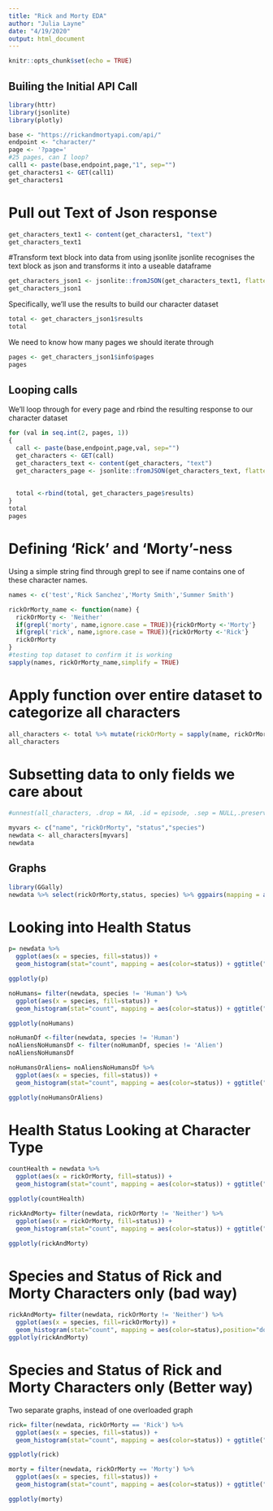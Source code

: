 ```yaml
---
title: "Rick and Morty EDA"
author: "Julia Layne"
date: "4/19/2020"
output: html_document
---
```


```r
knitr::opts_chunk$set(echo = TRUE)
```

## Builing the Initial API Call


```r
library(httr)
library(jsonlite)
library(plotly)

base <- "https://rickandmortyapi.com/api/"
endpoint <- "character/"
page <- '?page='
#25 pages, can I loop?
call1 <- paste(base,endpoint,page,"1", sep="")
get_characters1 <- GET(call1)
get_characters1
```
# Pull out Text of Json response

```r
get_characters_text1 <- content(get_characters1, "text")
get_characters_text1
```

#Transform text block into data from using jsonlite
jsonlite recognises the text block as json and transforms it into a useable dataframe
```r
get_characters_json1 <- jsonlite::fromJSON(get_characters_text1, flatten = TRUE)
get_characters_json1
```

Specifically, we'll use the results to build our character dataset
```r
total <- get_characters_json1$results
total

```

We need to know how many pages we should iterate through
```r
pages <- get_characters_json1$info$pages
pages
```

## Looping calls

We'll loop through for every page and rbind the resulting response to our character dataset
```r
for (val in seq.int(2, pages, 1))
{
  call <- paste(base,endpoint,page,val, sep="")
  get_characters <- GET(call)
  get_characters_text <- content(get_characters, "text")
  get_characters_page <- jsonlite::fromJSON(get_characters_text, flatten = TRUE)
  
  
  total <-rbind(total, get_characters_page$results)
}
total
pages
```


# Defining 'Rick' and 'Morty'-ness
Using a simple string find through grepl to see if name contains one of these character names. 

```r
names <- c('test','Rick Sanchez','Morty Smith','Summer Smith')

rickOrMorty_name <- function(name) {
  rickOrMorty <- 'Neither'
  if(grepl('morty', name,ignore.case = TRUE)){rickOrMorty <-'Morty'}
  if(grepl('rick', name,ignore.case = TRUE)){rickOrMorty <-'Rick'}
  rickOrMorty 
}
#testing top dataset to confirm it is working
sapply(names, rickOrMorty_name,simplify = TRUE)
```

# Apply function over entire dataset to categorize all characters
```r
all_characters <- total %>% mutate(rickOrMorty = sapply(name, rickOrMorty_name,simplify = TRUE))
all_characters
```

# Subsetting data to only fields we care about
```r
#unnest(all_characters, .drop = NA, .id = episode, .sep = NULL,.preserve = NULL)

myvars <- c("name", "rickOrMorty", "status","species")
newdata <- all_characters[myvars]
newdata

```


## Graphs
```r
library(GGally)
newdata %>% select(rickOrMorty,status, species) %>% ggpairs(mapping = aes(color=species)) + ggtitle("Character by 'Rick or Morty', Health Status, and Species")
```

# Looking into Health Status
```r

p= newdata %>% 
  ggplot(aes(x = species, fill=status)) + 
  geom_histogram(stat="count", mapping = aes(color=status)) + ggtitle("Health Status by Species") + scale_fill_hue(l=80, c=12) + scale_color_hue(l=40, c=35)

ggplotly(p)

noHumans= filter(newdata, species != 'Human') %>% 
  ggplot(aes(x = species, fill=status)) + 
  geom_histogram(stat="count", mapping = aes(color=status)) + ggtitle("Health Status by Species (No Humans)") + scale_fill_hue(l=80, c=12) + scale_color_hue(l=40, c=35)

ggplotly(noHumans)

noHumanDf <-filter(newdata, species != 'Human')
noAliensNoHumansDf <- filter(noHumanDf, species != 'Alien')
noAliensNoHumansDf

noHumansOrAliens= noAliensNoHumansDf %>% 
  ggplot(aes(x = species, fill=status)) + 
  geom_histogram(stat="count", mapping = aes(color=status)) + ggtitle("Health Status by Species (No Humans and No Aliens)") + scale_fill_hue(l=80, c=12) + scale_color_hue(l=40, c=35)

ggplotly(noHumansOrAliens)
```

# Health Status Looking at Character Type

```r
countHealth = newdata %>% 
  ggplot(aes(x = rickOrMorty, fill=status)) + 
  geom_histogram(stat="count", mapping = aes(color=status)) + ggtitle("Health Status by Character Type") + scale_fill_hue(l=80, c=12) + scale_color_hue(l=40, c=35)

ggplotly(countHealth)

rickAndMorty= filter(newdata, rickOrMorty != 'Neither') %>% 
  ggplot(aes(x = rickOrMorty, fill=status)) + 
  geom_histogram(stat="count", mapping = aes(color=status)) + ggtitle("Health Status for Rick and Morty Characters") + scale_fill_hue(l=80, c=12) + scale_color_hue(l=40, c=35)

ggplotly(rickAndMorty)
```

# Species and Status of Rick and Morty Characters only (bad way)
```r
rickAndMorty= filter(newdata, rickOrMorty != 'Neither') %>% 
  ggplot(aes(x = species, fill=rickOrMorty)) + 
  geom_histogram(stat="count", mapping = aes(color=status),position="dodge") + ggtitle("Health Status for Rick and Morty Characters by Species")+ scale_fill_hue(l=80, c=12) + scale_color_manual(values=c("#33cc33", "#000000","#9933ff"))
ggplotly(rickAndMorty)
```


# Species and Status of Rick and Morty Characters only (Better way)
Two separate graphs, instead of one overloaded graph
```r

rick= filter(newdata, rickOrMorty == 'Rick') %>% 
  ggplot(aes(x = species, fill=status)) + 
  geom_histogram(stat="count", mapping = aes(color=status)) + ggtitle("Health Status for Rick Characters") + scale_fill_hue(l=80, c=12) + scale_color_hue(l=40, c=35)

ggplotly(rick)

morty = filter(newdata, rickOrMorty == 'Morty') %>% 
  ggplot(aes(x = species, fill=status)) + 
  geom_histogram(stat="count", mapping = aes(color=status)) + ggtitle("Health Status for Morty Characters") + scale_fill_hue(l=80, c=12) + scale_color_hue(l=40, c=35)

ggplotly(morty)
```

